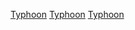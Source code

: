 {{Catnav|頁面分類|地理|水體|海洋|太平洋|太平洋颱風|太平洋颱風季}}

{{catmore}}
{{Year by category
| m = 2
| c = 0
| d = 0
| y = 1
| cat = 太平洋颱風季
| in = 
| parent = 太平洋颱風季
| subcat = 2001年自然灾害
| sortkey = typhoon
}}

{{Commons category|2001 Pacific typhoon season}}

[[Category:2001年氣象|Typhoon]]
[[Category:2001年亞洲|Typhoon]]
[[Category:2001年大洋洲|Typhoon]]